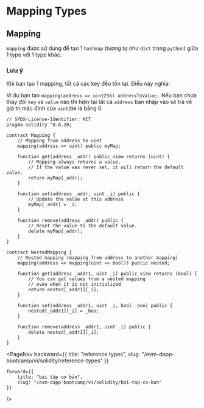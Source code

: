 
# Mapping Types

## Mapping
`mapping` được sử dụng để tạo 1 `hashmap` (tương tự như `dict` trong `python`) giữa 1 type với 1 type khác. 

### Lưu ý
Khi bạn tạo 1 mapping, tất cả các key đều tồn tại. Điều này nghĩa:

Ví dụ bạn tạo `mapping(address => uint256) addressToValue;`. Nếu bạn chưa thay đổi `key` và `value` nào thì hiện tại tất cả `address` bạn nhập vào sẽ trả về giá trị mặc định của `uint256` là bằng 0.

```solidity
// SPDX-License-Identifier: MIT
pragma solidity ^0.8.20;

contract Mapping {
    // Mapping from address to uint
    mapping(address => uint) public myMap;

    function get(address _addr) public view returns (uint) {
        // Mapping always returns a value.
        // If the value was never set, it will return the default value.
        return myMap[_addr];
    }

    function set(address _addr, uint _i) public {
        // Update the value at this address
        myMap[_addr] = _i;
    }

    function remove(address _addr) public {
        // Reset the value to the default value.
        delete myMap[_addr];
    }
}

contract NestedMapping {
    // Nested mapping (mapping from address to another mapping)
    mapping(address => mapping(uint => bool)) public nested;

    function get(address _addr1, uint _i) public view returns (bool) {
        // You can get values from a nested mapping
        // even when it is not initialized
        return nested[_addr1][_i];
    }

    function set(address _addr1, uint _i, bool _boo) public {
        nested[_addr1][_i] = _boo;
    }

    function remove(address _addr1, uint _i) public {
        delete nested[_addr1][_i];
    }
}
```

<PageNav 
    backward={{
        title: "reference types", 
        slug: "/evm-dapp-bootcamp/vi/solidity/reference-types" 
    }}

    forward={{
        title: "bài tập cơ bản",
        slug: "/evm-dapp-bootcamp/vi/solidity/bai-tap-co-ban" 
    }}
/>